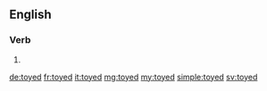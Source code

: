 ==English==

===Verb===
{{head|en}}

# {{en-past of|toy}}

[[de:toyed]]
[[fr:toyed]]
[[it:toyed]]
[[mg:toyed]]
[[my:toyed]]
[[simple:toyed]]
[[sv:toyed]]